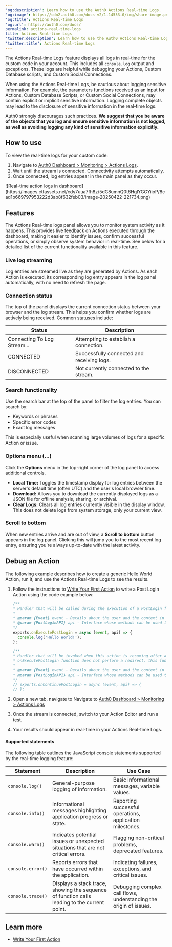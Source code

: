 ---
'og:description': Learn how to use the Auth0 Actions Real-time Logs.
'og:image': https://cdn2.auth0.com/docs-v2/1.14553.0/img/share-image.png
'og:title': Actions Real-time Logs
'og:url': https://auth0.com/docs/
permalink: actions-real-time-logs
title: Actions Real-time Logs
'twitter:description': Learn how to use the Auth0 Actions Real-time Logs.
'twitter:title': Actions Real-time Logs
---
The Actions Real-time Logs feature displays all logs in real-time for the custom code in your account. This includes all `console.log` output and exceptions. These logs are helpful while debugging your Actions, Custom Database scripts, and Custom Social Connections.

<Warning>

When using the Actions Real-time Logs, be cautious about logging sensitive information. For example, the parameters functions received as an input for Actions, Custom Database Scripts, or Custom Social Connections, may contain explicit or implicit sensitive information. Logging complete objects may lead to the disclosure of sensitive information in the real-time logs.

Auth0 strongly discourages such practices. **We suggest that you be aware of the objects that you log and ensure sensitive information is not logged, as well as avoiding logging any kind of sensitive information explicitly.**

</Warning>

## How to use

To view the real-time logs for your custom code:

1. Navigate to [Auth0 Dashboard > Monitoring > Actions Logs](https://manage.auth0.com/#/tenant/action-logs).
2. Wait until the stream is connected. Connectivity attempts automatically.
3. Once connected, log entries appear in the main panel as they occur.

<Frame>![Real-time action logs in dashboard](https://images.ctfassets.net/cdy7uua7fh8z/5dG8umnQ0t6HglYGGYiioP/8cad1b669797953222d3ab8f632feb03/image-20250422-221734.png)</Frame>

## Features

The Actions Real-time logs panel allows you to monitor system activity as it happens. This provides live feedback on Actions executed through the dashboard, making it easier to identify issues, confirm successful operations, or simply observe system behavior in real-time. See below for a detailed list of the current functionality available in this feature.

### Live log streaming

Log entries are streamed live as they are generated by Actions. As each Action is executed, its corresponding log entry appears in the log panel automatically, with no need to refresh the page.

### Connection status

The top of the panel displays the current connection status between your browser and the log stream. This helps you confirm whether logs are actively being received. Common statuses include:

<table class="table"><thead>
<tr>
<th>Status</th>
<th>Description</th>
</tr>
</thead>
<tbody>
<tr>
<td>Connecting To Log Stream...</td>
<td>Attempting to establish a connection.</td>
</tr>
<tr>
<td>CONNECTED</td>
<td>Successfully connected and receiving logs.</td>
</tr>
<tr>
<td>DISCONNECTED</td>
<td>Not currently connected to the stream.</td>
</tr>
</tbody>
</table>

### Search functionality

Use the search bar at the top of the panel to filter the log entries. You can search by:

* Keywords or phrases
* Specific error codes
* Exact log messages

This is especially useful when scanning large volumes of logs for a specific Action or issue.

### Options menu (...)

Click the **Options** menu in the top-right corner of the log panel to access additional controls.

* **Local Time:** Toggles the timestamp display for log entries between the server's default time (often UTC) and the user's local browser time.
* **Download:** Allows you to download the currently displayed logs as a JSON file for offline analysis, sharing, or archival.
* **Clear Logs:** Clears all log entries currently visible in the display window. This does not delete logs from system storage, only your current view.

### Scroll to bottom

When new entries arrive and are out of view, a **Scroll to bottom** button appears in the log panel. Clicking this will jump you to the most recent log entry, ensuring you're always up-to-date with the latest activity.

## Debug an Action

The following example describes how to create a generic Hello World Action, run it, and use the Actions Real-time Logs to see the results.

1. Follow the instructions to [Write Your First Action](/docs/customize/actions/write-your-first-action) to write a Post Login Action using the code example below:

   ```javascript lines
   /**
   * Handler that will be called during the execution of a PostLogin flow.
   *
   * @param {Event} event - Details about the user and the context in which they are logging in.
   * @param {PostLoginAPI} api - Interface whose methods can be used to change the behavior of the login.
   */
   exports.onExecutePostLogin = async (event, api) => {
     console.log('Hello World!');
   };

   /**
   * Handler that will be invoked when this action is resuming after an external redirect. If your
   * onExecutePostLogin function does not perform a redirect, this function can be safely ignored.
   *
   * @param {Event} event - Details about the user and the context in which they are logging in.
   * @param {PostLoginAPI} api - Interface whose methods can be used to change the behavior of the login.
   */
   // exports.onContinuePostLogin = async (event, api) => {
   // };
   ```


   

   
2. Open a new tab, navigate to Navigate to [Auth0 Dashboard > Monitoring > Actions Logs](https://manage.auth0.com/#/tenant/action-logs)
3. Once the stream is connected, switch to your Action Editor and run a test.
4. Your results should appear in real-time in your Actions Real-time Logs.

#### Supported statements

The following table outlines the JavaScript console statements supported by the real-time logging feature:

<table class="table"><thead>
<tr>
<th>Statement</th>
<th>Description</th>
<th>Use Case</th>
</tr>
</thead>
<tbody>
<tr>
<td><code>console.log()</code></td>
<td>General-purpose logging of information.</td>
<td>Basic informational messages, variable values.</td>
</tr>
<tr>
<td><code>console.info()</code></td>
<td>Informational messages highlighting application progress or state.</td>
<td>Reporting successful operations, application milestones.</td>
</tr>
<tr>
<td><code>console.warn()</code></td>
<td>Indicates potential issues or unexpected situations that are not critical errors.</td>
<td>Flagging non-critical problems, deprecated features.</td>
</tr>
<tr>
<td><code>console.error()</code></td>
<td>Reports errors that have occurred within the application.</td>
<td>Indicating failures, exceptions, and critical issues.</td>
</tr>
<tr>
<td><code>console.trace()</code></td>
<td>Displays a stack trace, showing the sequence of function calls leading to the current point.</td>
<td>Debugging complex call flows, understanding the origin of issues.</td>
</tr>
</tbody>
</table>

## Learn more

* [Write Your First Action](/docs/customize/actions/write-your-first-action)
